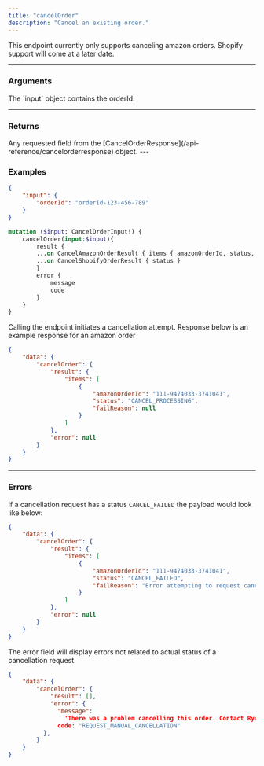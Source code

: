 ```yaml
---
title: "cancelOrder"
description: "Cancel an existing order."
---
```


<Note>This endpoint currently only supports canceling amazon orders. Shopify support will come at a later date.</Note>

---

### Arguments

<ParamField path="input" type="CancelOrderInput!">
  The `input` object contains the orderId.
</ParamField>

---

### Returns

<ParamField path="CancelOrderResponse!" type="CancelOrderResponse">
  Any requested field from the [CancelOrderResponse](/api-reference/cancelorderresponse) object.
</ParamField>
---

### Examples

```json Query arguments
{
    "input": {
        "orderId": "orderId-123-456-789"
    }
}
```

```GraphQL GraphQL
mutation ($input: CancelOrderInput!) {
    cancelOrder(input:$input){
        result {
        ...on CancelAmazonOrderResult { items { amazonOrderId, status, failReason } }
        ...on CancelShopifyOrderResult { status }
        }
        error {
            message
            code
        }
    }
}
```

Calling the endpoint initiates a cancellation attempt. Response below is an example response for an amazon order

<ResponseExample>

```json Response
{
    "data": {
        "cancelOrder": {
            "result": {
                "items": [
                    {
                        "amazonOrderId": "111-9474033-3741041",
                        "status": "CANCEL_PROCESSING",
                        "failReason": null
                    }
                ]
            },
            "error": null
        }
    }
}
```
</ResponseExample>

---

### Errors

If a cancellation request has a status `CANCEL_FAILED` the payload would look like below:

```json Response
{
    "data": {
        "cancelOrder": {
            "result": {
                "items": [
                    {
                        "amazonOrderId": "111-9474033-3741041",
                        "status": "CANCEL_FAILED",
                        "failReason": "Error attempting to request cancellation"
                    }
                ]
            },
            "error": null
        }
    }
}
```

The error field will display errors not related to actual status of a cancellation request.

```json Response
{
    "data": {
        "cancelOrder": {
            "result": [],
            "error": {
              "message":
                'There was a problem cancelling this order. Contact Rye to cancel the order manually.',
              code: "REQUEST_MANUAL_CANCELLATION"
          },
        }
    }
}
```